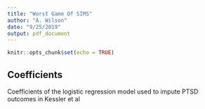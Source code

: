 ```yaml
---
title: "Worst Game Of SIMS"
author: "A. Wilson"
date: "9/25/2019"
output: pdf_document
---
```


```r
knitr::opts_chunk$set(echo = TRUE)
```

## Coefficients
Coefficients of the logistic regression model used to impute PTSD outcomes in Kessler et al\footnote{Kessler RC, Duncan GJ, Gennetian LA, et al.: Associations of housing mobility interventions for children in high-poverty neighborhoods with subsequent mental disorders during adolescence. JAMA. 2014; 311(9):
937–948.}



